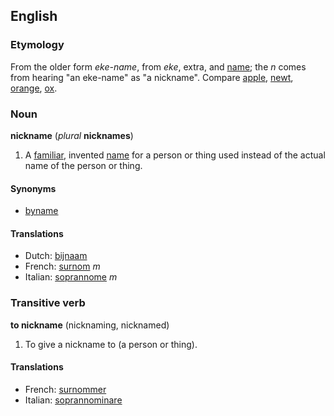 ==English==
===Etymology===
From the older form ''eke-name'', from ''eke'', extra, and [[name]]; the ''n'' comes from hearing "an eke-name" as "a nickname".  Compare [[apple]], [[newt]], [[orange]], [[ox]].

===Noun===
'''nickname''' (''plural'' '''nicknames''')

#A [[familiar]], invented [[name]] for a person or thing used instead of the actual name of the person or thing.

====Synonyms====
*[[byname]]

====Translations====
*Dutch: [[bijnaam]]
*French: [[surnom]] ''m''
*Italian: [[soprannome]] ''m''

===Transitive verb===
'''to nickname''' (nicknaming, nicknamed)

#To give a nickname to (a person or thing).

====Translations====
*French: [[surnommer]]
*Italian: [[soprannominare]]